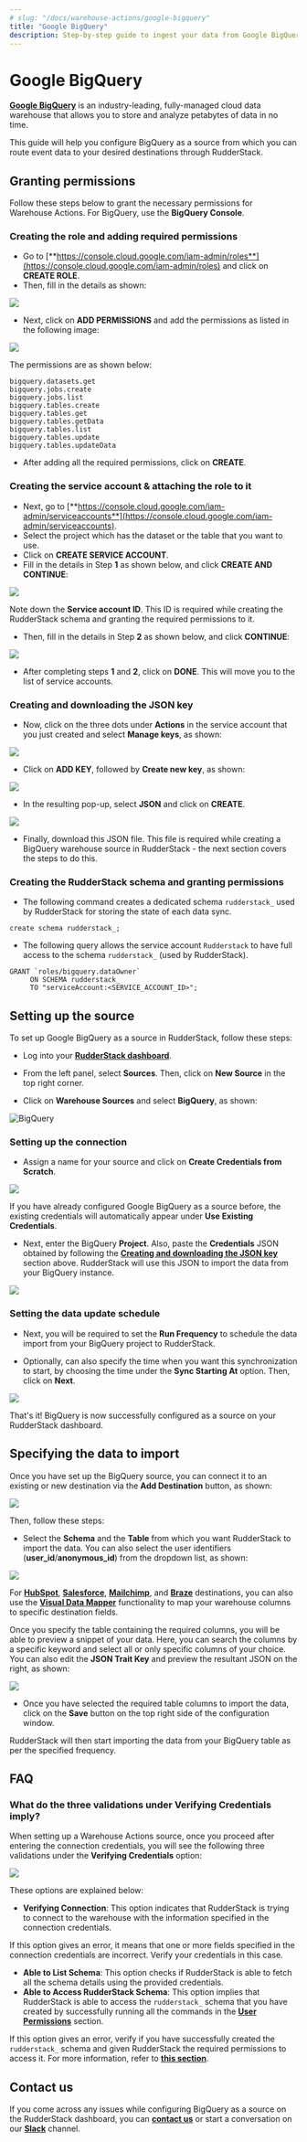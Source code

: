 ```yaml
---
# slug: "/docs/warehouse-actions/google-bigquery"
title: "Google BigQuery"
description: Step-by-step guide to ingest your data from Google BigQuery into RudderStack.
---
```


# Google BigQuery

[**Google BigQuery**](https://cloud.google.com/bigquery) is an industry-leading, fully-managed cloud data warehouse that allows you to store and analyze petabytes of data in no time.

This guide will help you configure BigQuery as a source from which you can route event data to your desired destinations through RudderStack.

## Granting permissions

Follow these steps below to grant the necessary permissions for Warehouse Actions. For BigQuery, use the **BigQuery Console**.

### Creating the role and adding required permissions

* Go to [**https://console.cloud.google.com/iam-admin/roles**](https://console.cloud.google.com/iam-admin/roles) and click on **CREATE ROLE**.
* Then, fill in the details as shown:

<img src="../../../images/assets/image1.png" />

* Next, click on **ADD PERMISSIONS** and add the permissions as listed in the following image:

<img src="../../../images/assets/image3.png" />

The permissions are as shown below:

```
bigquery.datasets.get
bigquery.jobs.create
bigquery.jobs.list
bigquery.tables.create
bigquery.tables.get
bigquery.tables.getData
bigquery.tables.list
bigquery.tables.update
bigquery.tables.updateData
```

* After adding all the required permissions, click on **CREATE**.

### Creating the service account & attaching the role to it

* Next, go to [**https://console.cloud.google.com/iam-admin/serviceaccounts**](https://console.cloud.google.com/iam-admin/serviceaccounts).
* Select the project which has the dataset or the table that you want to use.
* Click on **CREATE SERVICE ACCOUNT**.
* Fill in the details in Step **1** as shown below, and click **CREATE AND CONTINUE**:

<img src="../../../images/assets/image2.png" />

<div class="infoBlock">

Note down the **Service account ID**. This ID is required while creating the RudderStack schema and granting the required permissions to it.
</div>

* Then, fill in the details in Step **2** as shown below, and click **CONTINUE**:

<img src="../../../images/assets/image4.png" />

* After completing steps **1** and **2**, click on **DONE**. This will move you to the list of service accounts.

### Creating and downloading the JSON key

* Now, click on the three dots under **Actions** in the service account that you just created and select **Manage keys**, as shown:

<img src="https://user-images.githubusercontent.com/59817155/133751172-bd11d971-1e15-4c06-831e-23058a2eed86.png" />

* Click on **ADD KEY**, followed by **Create new key**, as shown:

<img src="https://user-images.githubusercontent.com/59817155/133751255-356dab76-a795-4428-8e72-9c46b0031d79.png" />

* In the resulting pop-up, select **JSON** and click on **CREATE**.

<img src="https://user-images.githubusercontent.com/59817155/133751286-a7897da9-eb9d-48ef-be29-f16f0e65e2bb.png" />

* Finally, download this JSON file. This file is required while creating a BigQuery warehouse source in RudderStack - the next section covers the steps to do this.

### Creating the RudderStack schema and granting permissions

* The following command creates a dedicated schema `rudderstack_` used by RudderStack for storing the state of each data sync.

```
create schema rudderstack_;
```

* The following query allows the service account `Rudderstack` to have full access to the schema `rudderstack_` \(used by RudderStack\).

```
GRANT `roles/bigquery.dataOwner`
     ON SCHEMA rudderstack_
     TO "serviceAccount:<SERVICE_ACCOUNT_ID>";
```

## Setting up the source

To set up Google BigQuery as a source in RudderStack, follow these steps:

* Log into your <a href="https://app.rudderstack.com">**RudderStack dashboard**</a>.

* From the left panel, select **Sources**. Then, click on **New Source** in the top right corner.

* Click on **Warehouse Sources** and select **BigQuery**, as shown:

<img src="https://user-images.githubusercontent.com/59817155/138218312-55411916-3e24-4b08-bfad-7180e5f604e0.png" alt="BigQuery" />

### Setting up the connection

* Assign a name for your source and click on **Create Credentials from Scratch**.

<img src="https://user-images.githubusercontent.com/59817155/138218620-a3849ac6-b316-476d-92b0-dfa892b2ba0f.png" />

<div class="successBlock">

If you have already configured Google BigQuery as a source before, the existing credentials will automatically appear under **Use Existing Credentials**.
</div>

* Next, enter the BigQuery **Project**. Also, paste the **Credentials** JSON obtained by following the [**Creating and downloading the JSON key**](#creating-and-downloading-the-JSON-key) section above. RudderStack will use this JSON to import the data from your BigQuery instance.

<img src="https://user-images.githubusercontent.com/59817155/138219388-2d79154d-3b1e-4f4c-976a-9bd2b050209c.png" />

### Setting the data update schedule

* Next, you will be required to set the **Run Frequency** to schedule the data import from your BigQuery project to RudderStack.

* Optionally, can also specify the time when you want this synchronization to start, by choosing the time under the **Sync Starting At** option. Then, click on **Next**.

<img src="https://user-images.githubusercontent.com/59817155/138219597-5ed8025c-93fc-457c-a35b-74b33d0c922f.png" />

That's it! BigQuery is now successfully configured as a source on your RudderStack dashboard.

## Specifying the data to import

Once you have set up the BigQuery source, you can connect it to an existing or new destination via the **Add Destination** button, as shown:

<img src="https://user-images.githubusercontent.com/59817155/138221676-022211fb-9f01-44da-ad24-7ce41fbe4da5.png" />

Then, follow these steps:

* Select the **Schema** and the **Table** from which you want RudderStack to import the data. You can also select the user identifiers (**user_id**/**anonymous_id**) from the dropdown list, as shown:

<img src="https://user-images.githubusercontent.com/59817155/138225293-7452e0a4-6f3a-4cc1-a354-8c6c2b111572.png" />

<div class="successBlock">

For [**HubSpot**](https://rudderstack.com/docs/destinations/crm/hubspot/), [**Salesforce**](https://rudderstack.com/docs/destinations/crm/salesforce/), [**Mailchimp**](https://rudderstack.com/docs/destinations/marketing/mailchimp/), and [**Braze**](https://rudderstack.com/docs/destinations//marketing/braze/) destinations, you can also use the [**Visual Data Mapper**](https://rudderstack.com/docs/warehouse-actions/visual-data-mapper/) functionality to map your warehouse columns to specific destination fields.
</div>

Once you specify the table containing the required columns, you will be able to preview a snippet of your data. Here, you can search the columns by a specific keyword and select all or only specific columns of your choice. You can also edit the **JSON Trait Key** and  preview the resultant JSON on the right, as shown:

<img src="https://user-images.githubusercontent.com/59817155/138226097-025a730f-e87c-4d56-8e93-1d1d2089114d.png" />

* Once you have selected the required table columns to import the data, click on the **Save** button on the top right side of the configuration window.

RudderStack will then start importing the data from your BigQuery table as per the specified frequency.

## FAQ

### What do the three validations under Verifying Credentials imply?

When setting up a Warehouse Actions source, once you proceed after entering the connection credentials, you will see the following three validations under the **Verifying Credentials** option:

<img src="../../../images/assets/validations.png" />

These options are explained below:

* **Verifying Connection**: This option indicates that RudderStack is trying to connect to the warehouse with the information specified in the connection credentials. 

<div class="warningBlock">

If this option gives an error, it means that one or more fields specified in the connection credentials are incorrect. Verify your credentials in this case.
</div>

* **Able to List Schema**: This option checks if RudderStack is able to fetch all the schema details using the provided credentials. 
* **Able to Access RudderStack Schema**: This option implies that RudderStack is able to access the `rudderstack_` schema that you have created by successfully running all the commands in the [**User Permissions**](https://docs.rudderstack.com/warehouse-actions/google-bigquery#granting-permissions) section. 

<div class="warningBlock">

If this option gives an error, verify if you have successfully created the `rudderstack_` schema and given RudderStack the required permissions to access it. For more information, refer to [**this section**](https://docs.rudderstack.com/warehouse-actions/google-bigquery#creating-the-rudderstack-schema-and-granting-permissions).
</div>

## Contact us

If you come across any issues while configuring BigQuery as a source on the RudderStack dashboard, you can [**contact us**](mailto:%20docs@rudderstack.com) or start a conversation on our [**Slack**](https://rudderstack.com/join-rudderstack-slack-community) channel.
